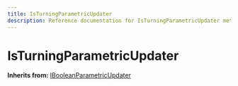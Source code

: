 ```yaml
---
title: IsTurningParametricUpdater
description: Reference documentation for IsTurningParametricUpdater meta class
---
```



# IsTurningParametricUpdater

**Inherits from:** [IBooleanParametricUpdater](/classes/ibooleanparametricupdater)

<ClassDetails file="/db/classes/IsTurningParametricUpdater.d4e4b87798af.json" />
